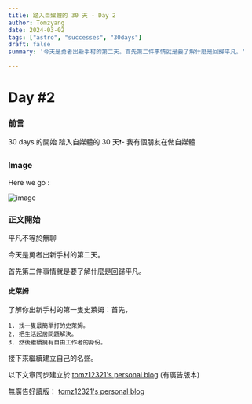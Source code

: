 ```yaml
---
title: 踏入自媒體的 30 天 - Day 2
author: Tomzyang
date: 2024-03-02
tags: ["astro", "successes", "30days"]
draft: false
summary: '今天是勇者出新手村的第二天。首先第二件事情就是要了解什麼是回歸平凡。'

---
```

# Day #2

### 前言
30 days 的開始
踏入自媒體的 30 天❗️- 我有個朋友在做自媒體

### Image
Here we go :


![image](/static/images/here-we-go.jpg)

### 正文開始

平凡不等於無聊

今天是勇者出新手村的第二天。

首先第二件事情就是要了解什麼是回歸平凡。

#### 史萊姆

了解你出新手村的第一隻史萊姆：首先，

```
1. 找一隻最簡單打的史萊姆。
2. 把生活起居問題解決。
3. 然後繼續擁有自由工作者的身份。
```

接下來繼續建立自己的名聲。

以下文章同步建立於 [tomz12321's personal blog](https://tomz12321.blogspot.com/) (有廣告版本)

無廣告好讀版： [tomz12321's personal blog](https://tomz12321-tailwind-astro-blog.dev/blog/)

